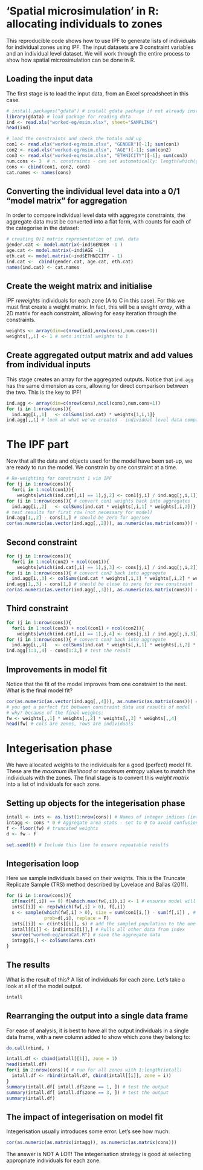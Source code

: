 'Spatial microsimulation' in R: allocating individuals to zones
========================================================

This reproducible code shows how to use IPF to generate lists of individuals for individual zones using IPF.
The input datasets are 3 constraint variables and an individual level dataset.
We will work through the entire process to show how spatial microsimulation can be done in R.

## Loading the input data
The first stage is to load the input data, from an Excel spreadsheet in this case.

```r
# install.packages("gdata") # install gdata package if not already installed
library(gdata) # load package for reading data
ind <- read.xls("worked-eg/msim.xlsx", sheet="SAMPLING")
head(ind)

# load the constraints and check the totals add up
con1 <- read.xls("worked-eg/msim.xlsx", "GENDER")[-1]; sum(con1)
con2 <- read.xls("worked-eg/msim.xlsx", "AGE")[-1]; sum(con2)
con3 <- read.xls("worked-eg/msim.xlsx", "ETHNICITY")[-1]; sum(con3)
num.cons <- 3  # n. constraints - can set automatically: length(which(grepl("con[1-9]",ls()))))
cons <- cbind(con1, con2, con3)
cat.names <- names(cons)
```

## Converting the individual level data into a 0/1 "model matrix" for aggregation

In order to compare individual level data with aggregate constraints,
the aggregate data must be converted into a flat form, with counts
for each of the categorise in the dataset:

```r
# creating 0/1 matrix representation of ind. data
gender.cat <- model.matrix(~ind$GENDER -1 )
age.cat <- model.matrix(~ind$AGE -1)
eth.cat <- model.matrix(~ind$ETHNICITY - 1)
ind.cat <-  cbind(gender.cat, age.cat, eth.cat)
names(ind.cat) <- cat.names
```


## Create the weight matrix and initialise
IPF *reweights* individuals for each zone (A to C in this case).
For this we must first create a weight matrix.
In fact, this will be a *weight array*, with a 2D matrix for each
constraint, allowing for easy iteration through the constraints.

```r
weights <- array(dim=c(nrow(ind),nrow(cons),num.cons+1)) 
weights[,,1] <- 1 # sets initial weights to 1
```

## Create aggregated output matrix and add values from individual inputs
This stage creates an array for the aggregated outputs.
Notice that `ind.agg` has the same dimension as `cons`,
allowing for direct comparison between the two.
This is the key to IPF!

```r
ind.agg <- array(dim=c(nrow(cons),ncol(cons),num.cons+1))
for (i in 1:nrow(cons)){
  ind.agg[i,,1]   <- colSums(ind.cat) * weights[1,i,1]}
ind.agg[,,1] # look at what we've created - individual level data comparable w. cons
```




# The IPF part #############

Now that all the data and objects used for the model have been set-up,
we are ready to run the model. We constrain by one constraint at a time.

```r
# Re-weighting for constraint 1 via IPF 
for (j in 1:nrow(cons)){
  for(i in 1:ncol(con1)){
    weights[which(ind.cat[,i] == 1),j,2] <- con1[j,i] / ind.agg[j,i,1]}}
for (i in 1:nrow(cons)){ # convert con1 weights back into aggregates
  ind.agg[i,,2]   <- colSums(ind.cat * weights[,i,1] * weights[,i,2])}
# test results for first row (not necessary for model)
ind.agg[1,,2] - cons[1,] # should be zero for age/sex
cor(as.numeric(as.vector(ind.agg[,,2])), as.numeric(as.matrix(cons))) # how good is the correlation (fit)
```

## Second constraint
```r
for (j in 1:nrow(cons)){
  for(i in 1:ncol(con2) + ncol(con1)){
    weights[which(ind.cat[,i] == 1),j,3] <- cons[j,i] / ind.agg[j,i,2]}}  
for (i in 1:nrow(cons)){ # convert con2 back into aggregate
  ind.agg[i,,3] <- colSums(ind.cat * weights[,i,1] * weights[,i,2] * weights[,i,3])}
ind.agg[1,,3] - cons[1,] # should be close to zero for new constraint
cor(as.numeric(as.vector(ind.agg[,,3])), as.numeric(as.matrix(cons))) # how good is the correlation (fit)
```

## Third constraint
```r
for (j in 1:nrow(cons)){
  for(i in 1:ncol(con3) + ncol(con1) + ncol(con2)){
    weights[which(ind.cat[,i] == 1),j,4] <- cons[j,i] / ind.agg[j,i,3]}}
for (i in 1:nrow(cons)){ # convert con3 back into aggregate
  ind.agg[i,,4]   <- colSums(ind.cat * weights[,i,1] * weights[,i,2] * weights[,i,3] * weights[,i,4])}
ind.agg[1:3,,4] - cons[1:3,] # test the result
```

## Improvements in model fit

Notice that the fit of the model improves from one constraint to the next.
What is the final model fit?

```r
cor(as.numeric(as.vector(ind.agg[,,4])), as.numeric(as.matrix(cons))) # how good is the correlation (fit)
# you get a perfect fit between constraint data and results of model
# why? because of the final weights:
fw <- weights[,,1] * weights[,,2] * weights[,,3] * weights[,,4]
head(fw) # cols are zones, rows are individuals
```

# Integerisation phase ###################

We have allocated weights to the individuals for a good (perfect)
model fit. These are the *maximum likelihood* or *maximum entropy* values
to match the individuals with the zones.
The final stage is to convert this *weight matrix* into a list of individuals for each zone.

## Setting up objects for the integerisation phase

```r
intall <- ints <- as.list(1:nrow(cons)) # Names of integer indices (ints), and integer populations (intall) in ordered list
intagg <- cons * 0 # Aggregate area stats - set to 0 to avoid confusion
f <- floor(fw) # truncated weights
d <- fw - f

set.seed(0) # Include this line to ensure repeatable results
```

## Integerisation loop

Here we sample individuals based on their weights.
This is the Truncate Replicate Sample (TRS) method described by
Lovelace and Ballas (2011).

```r
for (i in 1:nrow(cons)){
  if(max(f[,i]) == 0) f[which.max(fw[,i]),i] <- 1 # ensures model will run in case max(i5.w5 < 1) thanks to Eveline van Leeuwen
  ints[[i]] <- rep(which(fw[,i] > 0), f[,i])
  s <- sample(which(fw[,i] > 0), size = sum(con1[i,]) - sum(f[,i]) , # sample using decimal weights to 'top up' selection
              prob=d[,i], replace = F) 
  ints[[i]] <- c(ints[[i]], s) # add the sampled population to the one selected from truncated weights
  intall[[i]] <- ind[ints[[i]],] # Pulls all other data from index
  source("worked-eg/areaCat.R") # save the aggregate data
  intagg[i,] <- colSums(area.cat) 
}
```

## The results

What is the result of this?
A list of individuals for each zone. Let's take a look at all of the model output.

```r
intall
```

## Rearranging the output into a single data frame
For ease of analysis, it is best to have all the output
individuals in a single data frame, with a new column added to show which
zone they belong to:

```r
do.call(rbind, )

intall.df <- cbind(intall[[1]], zone = 1)
head(intall.df)
for(i in 2:nrow(cons)){ # run for all zones with 1:length(intall)
  intall.df <- rbind(intall.df, cbind(intall[[i]], zone = i))
}
summary(intall.df[ intall.df$zone == 1, ]) # test the output
summary(intall.df[ intall.df$zone == 3, ]) # test the output
summary(intall.df)
```

## The impact of integerisation on model fit
Integerisation usually introduces some error. Let's see how much:

```r
cor(as.numeric(as.matrix(intagg)), as.numeric(as.matrix(cons)))
```

The answer is NOT A LOT! The integerisation strategy is good at selecting
appropriate individuals for each zone.


